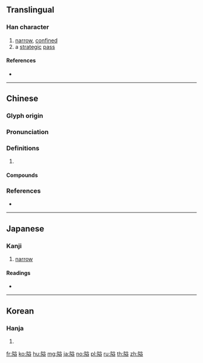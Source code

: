 {{character info/new}}
==Translingual==

===Han character===
{{Han char|rn=170|rad=阜|as=10|sn=13|four=78217|canj=NLTCT|ids=⿰[[阜|⻖]][[益]]}}

# [[narrow]], [[confined]]
# a [[strategic]] [[pass]]

====References====
* {{Han ref|kx=1358.240|dkj=41791|dj=1862.250|hdz=64152.150|uh=9698|ud=38552|bh=B969|bd=47465}}

----

==Chinese==
{{zh-forms}}

===Glyph origin===
{{Han etym}}

===Pronunciation===
{{zh-pron
|m=āi,ē
|c=aai3,ai3,ak1,ngaai3,ngak1
|mn=e̍h
|mc=y
|oc=y
|cat=
}}
{{zh-attn-split}}

===Definitions===
{{zh-hanzi}}

# {{rfdef|zh}}

====Compounds====
{{zh-der|困隘|山隘|湫隘|狹隘|褊隘|要隘|迫隘|邊隘|關隘|阻隘|隘口|隘害|隘巷|隘懾|隘窘|隘路|隘險|險隘}}

===References===
* {{R:yue:Hanzi}}

----

==Japanese==

===Kanji===
{{ja-kanji|grade=uc|rs=阜10}}

# [[narrow]]

====Readings====
* {{ja-readings|kanon=[[あい]] (ai), [[あく]] (aku)|goon=[[え]] (e), [[やく]] (yaku)|kun=[[せまい]] (semai)}}

----

==Korean==

===Hanja===
{{ko-hanja|hangeul=[[애]], [[액]]|eumhun=|rv=ae, aek|mr=ae, aek|y=ay, ayk}}

# {{defn|lang=ko|sort=阜10}}

[[fr:隘]]
[[ko:隘]]
[[hu:隘]]
[[mg:隘]]
[[ja:隘]]
[[no:隘]]
[[pl:隘]]
[[ru:隘]]
[[th:隘]]
[[zh:隘]]